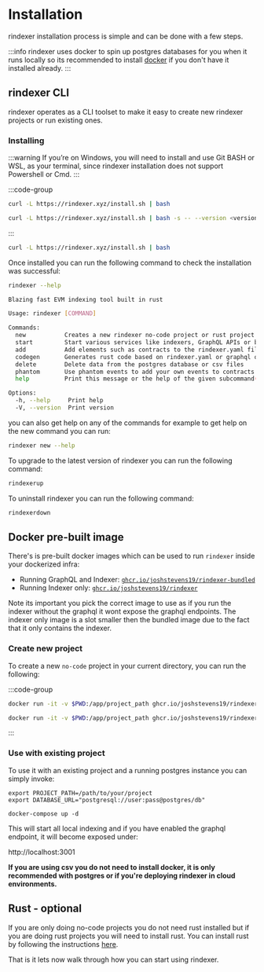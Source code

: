 # Installation

rindexer installation process is simple and can be done with a few steps.

:::info
rindexer uses docker to spin up postgres databases for you when it runs locally so its recommended to install [docker](https://www.docker.com/products/docker-desktop/)
if you don't have it installed already.
:::

## rindexer CLI

rindexer operates as a CLI toolset to make it easy to create new rindexer projects or run existing ones.

### Installing

:::warning
If you’re on Windows, you will need to install and use Git BASH or WSL, as your terminal,
since rindexer installation does not support Powershell or Cmd.
:::

:::code-group

```bash [latest]
curl -L https://rindexer.xyz/install.sh | bash
```

```bash [exact version]
curl -L https://rindexer.xyz/install.sh | bash -s -- --version <version_number>
```

:::

```bash
curl -L https://rindexer.xyz/install.sh | bash
```

Once installed you can run the following command to check the installation was successful:

```bash
rindexer --help
```

```bash
Blazing fast EVM indexing tool built in rust

Usage: rindexer [COMMAND]

Commands:
  new           Creates a new rindexer no-code project or rust project
  start         Start various services like indexers, GraphQL APIs or both together
  add           Add elements such as contracts to the rindexer.yaml file
  codegen       Generates rust code based on rindexer.yaml or graphql queries
  delete        Delete data from the postgres database or csv files
  phantom       Use phantom events to add your own events to contracts
  help          Print this message or the help of the given subcommand(s)

Options:
  -h, --help     Print help
  -V, --version  Print version
```

you can also get help on any of the commands for example to get help on the new command you can run:

```bash
rindexer new --help
```

To upgrade to the latest version of rindexer you can run the following command:

```bash
rindexerup
```

To uninstall rindexer you can run the following command:

```bash
rindexerdown
```

## Docker pre-built image

There's is pre-built docker images which can be used to run `rindexer` inside your dockerized infra:

- Running GraphQL and Indexer: [`ghcr.io/joshstevens19/rindexer-bundled`](https://github.com/users/joshstevens19/packages/container/package/rindexer-bundled)
- Running Indexer only: [`ghcr.io/joshstevens19/rindexer`](https://github.com/users/joshstevens19/packages/container/package/rindexer)

Note its important you pick the correct image to use as if you run the indexer without the graphql it wont expose the graphql endpoints.
The indexer only image is a slot smaller then the bundled image due to the fact that it only contains the indexer.

### Create new project
To create a new `no-code` project in your current directory, you can run the following:

:::code-group

```bash [GraphQL and Indexer]
docker run -it -v $PWD:/app/project_path ghcr.io/joshstevens19/rindexer-bundled new -p /app/project_path no-code
```

```bash [Indexer only]
docker run -it -v $PWD:/app/project_path ghcr.io/joshstevens19/rindexer new -p /app/project_path no-code
```
:::

### Use with existing project
To use it with an existing project and a running postgres instance you can simply invoke:

```
export PROJECT_PATH=/path/to/your/project
export DATABASE_URL="postgresql://user:pass@postgres/db"

docker-compose up -d
```

This will start all local indexing and if you have enabled the graphql endpoint, it will become exposed under:

http://localhost:3001


**If you are using csv you do not need to install docker, it is only recommended with postgres or if you're deploying rindexer in cloud environments.**

## Rust - optional

If you are only doing no-code projects you do not need rust installed but if you are doing rust projects you will need to install rust.
You can install rust by following the instructions [here](https://www.rust-lang.org/tools/install).

That is it lets now walk through how you can start using rindexer.